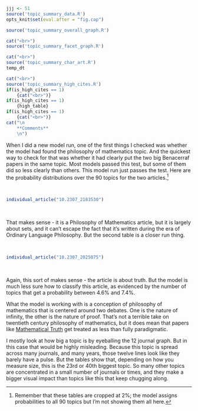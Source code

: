```r
jjj <- 51
source('topic_summary_data.R')
opts_knit$set(eval.after = "fig.cap")
```

```r
source('topic_summary_overall_graph.R')
```

```r
cat("<br>")
source('topic_summary_facet_graph.R')
```

```r
cat("<br>")
source('topic_summary_char_art.R')
temp_dt
```

```r
cat("<br>")
source('topic_summary_high_cites.R')
if(is_high_cites == 1)
	{cat("<br>")}
if(is_high_cites == 1)
	{high_table}
if(is_high_cites == 1)
	{cat("<br>")}
cat("\n
	**Comments**
	\n")
```

When I did a new model run, one of the first things I checked was whether the model had found the philosophy of mathematics topic. And the quickest way to check for that was whether it had clearly put the two big Benacerraf papers in the same topic. Most models passed this test, but some of them did so less clearly than others. This model run just passes the test. Here are the probability distributions over the 90 topics for the two articles.^[Remember that these tables are cropped at 2%; the model assigns probabilities to all 90 topics but I'm not showing them all here.]

<br>
```r
individual_article("10.2307_2183530")
```
<br>

That makes sense - it is a Philosophy of Mathematics article, but it is largely about sets, and it can't escape the fact that it's written during the era of Ordinary Language Philosophy. But the second table is a closer run thing.

<br>
```r
individual_article("10.2307_2025075")
```
<br>

Again, this sort of makes sense - the article is about truth. But the model is much less sure how to classify this article, as evidenced by the number of topics that get a probability between 4.6% and 7.4%.

What the model is working with is a conception of philosophy of mathematics that is centered around two debates. One is the nature of infinity, the other is the nature of proof. That's not a terrible take on twentieth century philosophy of mathematics, but it does mean that papers like [Mathematical Truth](https://philpapers.org/rec/BENMT) get treated as less than fully paradigmatic.

I mostly look at how big a topic is by eyeballing the 12 journal graph. But in this case that would be highly misleading. Because this topic is spread across many journals, and many years, those twelve lines look like they barely have a pulse. But the tables show that, depending on how you measure size, this is the 23rd or 40th biggest topic. So many other topics are concentrated in a small number of journals or times, and they make a bigger visual impact than topics like this that keep chugging along.